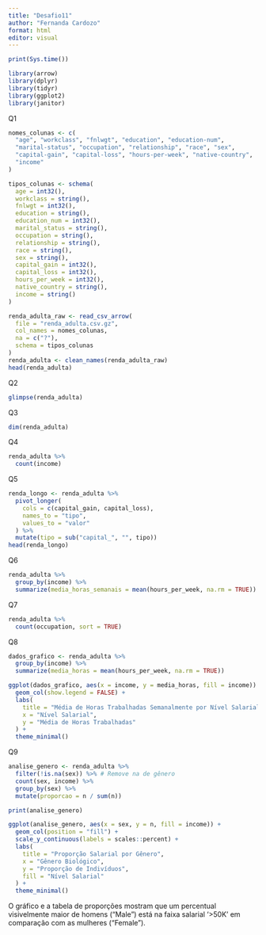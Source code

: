 ---
title: "Desafio11"
author: "Fernanda Cardozo"
format: html
editor: visual
---

```{r}
print(Sys.time())
```
```{r}
library(arrow)
library(dplyr)
library(tidyr)
library(ggplot2)
library(janitor)
```
Q1
```{r}
nomes_colunas <- c(
  "age", "workclass", "fnlwgt", "education", "education-num",
  "marital-status", "occupation", "relationship", "race", "sex",
  "capital-gain", "capital-loss", "hours-per-week", "native-country",
  "income"
)
```

```{r}
tipos_colunas <- schema(
  age = int32(),
  workclass = string(),
  fnlwgt = int32(),
  education = string(),
  education_num = int32(),
  marital_status = string(),
  occupation = string(),
  relationship = string(),
  race = string(),
  sex = string(),
  capital_gain = int32(),
  capital_loss = int32(),
  hours_per_week = int32(),
  native_country = string(),
  income = string()
)
```

```{r}
renda_adulta_raw <- read_csv_arrow(
  file = "renda_adulta.csv.gz",
  col_names = nomes_colunas,
  na = c("?"),
  schema = tipos_colunas
)
renda_adulta <- clean_names(renda_adulta_raw)
head(renda_adulta)
```
Q2
```{r}
glimpse(renda_adulta)
```
Q3
```{r}
dim(renda_adulta)
```
Q4
```{r}
renda_adulta %>%
  count(income)
```
Q5
```{r}
renda_longo <- renda_adulta %>%
  pivot_longer(
    cols = c(capital_gain, capital_loss),
    names_to = "tipo",
    values_to = "valor"
  ) %>%
  mutate(tipo = sub("capital_", "", tipo))
head(renda_longo)
```
Q6
```{r}
renda_adulta %>%
  group_by(income) %>%
  summarize(media_horas_semanais = mean(hours_per_week, na.rm = TRUE))

```
Q7
```{r}
renda_adulta %>%
  count(occupation, sort = TRUE)

```
Q8
```{r}
dados_grafico <- renda_adulta %>%
  group_by(income) %>%
  summarize(media_horas = mean(hours_per_week, na.rm = TRUE))

ggplot(dados_grafico, aes(x = income, y = media_horas, fill = income)) +
  geom_col(show.legend = FALSE) +
  labs(
    title = "Média de Horas Trabalhadas Semanalmente por Nível Salarial",
    x = "Nível Salarial",
    y = "Média de Horas Trabalhadas"
  ) +
  theme_minimal()
```
Q9
```{r}
analise_genero <- renda_adulta %>%
  filter(!is.na(sex)) %>% # Remove na de gênero
  count(sex, income) %>%
  group_by(sex) %>%
  mutate(proporcao = n / sum(n))

print(analise_genero)
```
```{r}
ggplot(analise_genero, aes(x = sex, y = n, fill = income)) +
  geom_col(position = "fill") +
  scale_y_continuous(labels = scales::percent) +
  labs(
    title = "Proporção Salarial por Gênero",
    x = "Gênero Biológico",
    y = "Proporção de Indivíduos",
    fill = "Nível Salarial"
  ) +
  theme_minimal()
```
O gráfico e a tabela de proporções mostram que um percentual visivelmente maior de homens ("Male") está na faixa salarial '>50K' em comparação com as mulheres ("Female").

